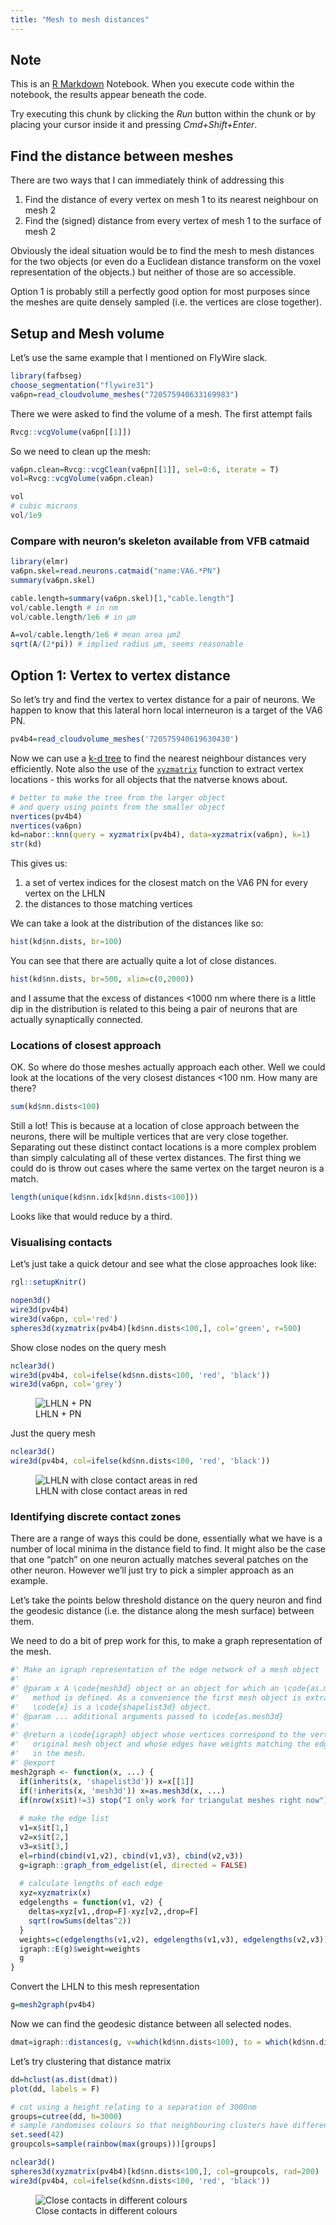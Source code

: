 ```yaml
---
title: "Mesh to mesh distances"
---
```


## Note
This is an [R Markdown](http://rmarkdown.rstudio.com) Notebook. When you execute code within the notebook, the results appear beneath the code. 

Try executing this chunk by clicking the *Run* button within the chunk or by placing your cursor inside it and pressing *Cmd+Shift+Enter*. 

## Find the distance between meshes

There are two ways that I can immediately think of addressing this

1. Find the distance of every vertex on mesh 1 to its nearest neighbour
on mesh 2
2. Find the (signed) distance from every vertex of mesh 1 to the surface of mesh 2

Obviously the ideal situation would be to find the mesh to mesh distances for
the two objects (or even do a Euclidean distance transform on the voxel 
representation of the objects.) but neither of those are so accessible. 

Option 1 is probably still a perfectly good option for most purposes since the
meshes are quite densely sampled (i.e. the vertices are close together).

## Setup and Mesh volume

Let's use the same example that I mentioned on FlyWire slack.

```r
library(fafbseg)
choose_segmentation("flywire31")
va6pn=read_cloudvolume_meshes("720575940633169983")
```

There we were asked to find the volume of a mesh. The first attempt fails

```r
Rvcg::vcgVolume(va6pn[[1]])
```

So we need to clean up the mesh:

```r
va6pn.clean=Rvcg::vcgClean(va6pn[[1]], sel=0:6, iterate = T)
vol=Rvcg::vcgVolume(va6pn.clean)
```

```r
vol
# cubic microns 
vol/1e9 
```

### Compare with neuron's skeleton available from VFB catmaid

```r
library(elmr)
va6pn.skel=read.neurons.catmaid("name:VA6.*PN")
summary(va6pn.skel)
```

```r
cable.length=summary(va6pn.skel)[1,"cable.length"]
vol/cable.length # in nm
vol/cable.length/1e6 # in µm
```

```r
A=vol/cable.length/1e6 # mean area µm2
sqrt(A/(2*pi)) # implied radius µm, seems reasonable
```

## Option 1: Vertex to vertex distance

So let's try and find the vertex to vertex distance for a pair of neurons. We
happen to know that this lateral horn local interneuron is a
target of the VA6 PN.

```r
pv4b4=read_cloudvolume_meshes('720575940619630430')
```

Now we can use a [k-d tree](https://en.wikipedia.org/wiki/K-d_tree) 
to find the nearest neighbour distances very efficiently. Note also the use
of the [`xyzmatrix`](http://natverse.org/nat/reference/xyzmatrix.html) function
to extract vertex locations - this works for all objects that the natverse knows about.

```r
# better to make the tree from the larger object 
# and query using points from the smaller object
nvertices(pv4b4)
nvertices(va6pn)
kd=nabor::knn(query = xyzmatrix(pv4b4), data=xyzmatrix(va6pn), k=1)
str(kd)
```

This gives us:

1. a set of vertex indices for the closest match on the VA6 PN for
every vertex on the LHLN 
2. the distances to those matching vertices

We can take a look at the distribution of the distances like so:

```r
hist(kd$nn.dists, br=100)
```

You can see that there are actually quite a lot of close distances.

```r
hist(kd$nn.dists, br=500, xlim=c(0,2000))
```

and I assume that the excess of distances <1000 nm where there is a little
dip in the distribution is related to this being a pair of neurons that are
actually synaptically connected.

### Locations of closest approach

OK. So where do those meshes actually approach each other. Well we could look at
the locations of the very closest distances <100 nm. How many are there?

```r
sum(kd$nn.dists<100)
```

Still a lot! This is because at a location of close approach between the neurons,
there will be multiple vertices that are very close together. Separating out 
these distinct contact locations is a more complex problem than simply calculating
all of these vertex distances. The first thing we could do is throw out cases
where the same vertex on the target neuron is a match.

```r
length(unique(kd$nn.idx[kd$nn.dists<100]))
```
Looks like that would reduce by a third.

### Visualising contacts 
Let's just take a quick detour and see what the close approaches look like:

```r
rgl::setupKnitr()
```


```r
nopen3d()
wire3d(pv4b4)
wire3d(va6pn, col='red')
spheres3d(xyzmatrix(pv4b4)[kd$nn.dists<100,], col='green', r=500)
```

Show close nodes on the query mesh
```r
nclear3d()
wire3d(pv4b4, col=ifelse(kd$nn.dists<100, 'red', 'black'))
wire3d(va6pn, col='grey')
```

![LHLN + PN](mesh-to-mesh_insertimage_3.png)

Just the query mesh
```r
nclear3d()
wire3d(pv4b4, col=ifelse(kd$nn.dists<100, 'red', 'black'))
```


![LHLN with close contact areas in red](mesh-to-mesh_insertimage_1.png)

### Identifying discrete contact zones

There are a range of ways this could be done, essentially what we have is a 
number of local minima in the distance field to find. It might also be the case
that one "patch" on one neuron actually matches several patches on the other
neuron. However we'll just try to pick a simpler approach as an example.

Let's take the points below threshold distance on the query neuron and find
the geodesic distance (i.e. the distance along the mesh surface) between them.

We need to do a bit of prep work for this, to make a graph representation of the
mesh.

```r
#' Make an igraph representation of the edge network of a mesh object
#'
#' @param x A \code{mesh3d} object or an object for which an \code{as.mesh3d}
#'   method is defined. As a convenience the first mesh object is extracted when
#'   \code{x} is a \code{shapelist3d} object.
#' @param ... additional arguments passed to \code{as.mesh3d}
#'
#' @return a \code{igraph} object whose vertices correspond to the vertices of the
#'   original mesh object and whose edges have weights matching the edge lengths
#'   in the mesh.
#' @export
mesh2graph <- function(x, ...) {
  if(inherits(x, 'shapelist3d')) x=x[[1]]
  if(!inherits(x, 'mesh3d')) x=as.mesh3d(x, ...)
  if(nrow(x$it)!=3) stop("I only work for triangulat meshes right now")
  
  # make the edge list
  v1=x$it[1,]
  v2=x$it[2,]
  v3=x$it[3,]
  el=rbind(cbind(v1,v2), cbind(v1,v3), cbind(v2,v3))
  g=igraph::graph_from_edgelist(el, directed = FALSE)
  
  # calculate lengths of each edge
  xyz=xyzmatrix(x)
  edgelengths = function(v1, v2) {
    deltas=xyz[v1,,drop=F]-xyz[v2,,drop=F]
    sqrt(rowSums(deltas^2))
  }
  weights=c(edgelengths(v1,v2), edgelengths(v1,v3), edgelengths(v2,v3))
  igraph::E(g)$weight=weights
  g
}
```

Convert the LHLN to this mesh representation
```r
g=mesh2graph(pv4b4)
```

Now we can find the geodesic distance between all selected nodes.
```r
dmat=igraph::distances(g, v=which(kd$nn.dists<100), to = which(kd$nn.dists<100))
```

Let's try clustering that distance matrix
```r
dd=hclust(as.dist(dmat))
plot(dd, labels = F)
```


```r
# cut using a height relating to a separation of 3000nm
groups=cutree(dd, h=3000)
# sample randomises colours so that neighbouring clusters have different colours
set.seed(42)
groupcols=sample(rainbow(max(groups)))[groups]

nclear3d()
spheres3d(xyzmatrix(pv4b4)[kd$nn.dists<100,], col=groupcols, rad=200)
wire3d(pv4b4, col=ifelse(kd$nn.dists<100, 'red', 'black'))
```

![Close contacts in different colours](mesh-to-mesh_insertimage_2.png)

